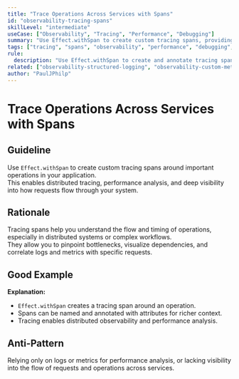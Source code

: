 ```yaml
---
title: "Trace Operations Across Services with Spans"
id: "observability-tracing-spans"
skillLevel: "intermediate"
useCase: ["Observability", "Tracing", "Performance", "Debugging"]
summary: "Use Effect.withSpan to create custom tracing spans, providing detailed visibility into the performance and flow of your application's operations."
tags: ["tracing", "spans", "observability", "performance", "debugging", "effect"]
rule:
  description: "Use Effect.withSpan to create and annotate tracing spans for operations, enabling distributed tracing and performance analysis."
related: ["observability-structured-logging", "observability-custom-metrics"]
author: "PaulJPhilp"
---
```


# Trace Operations Across Services with Spans

## Guideline

Use `Effect.withSpan` to create custom tracing spans around important operations in your application.  
This enables distributed tracing, performance analysis, and deep visibility into how requests flow through your system.

## Rationale

Tracing spans help you understand the flow and timing of operations, especially in distributed systems or complex workflows.  
They allow you to pinpoint bottlenecks, visualize dependencies, and correlate logs and metrics with specific requests.

## Good Example

<Example path="./src/observability-tracing-spans.ts" />

**Explanation:**  
- `Effect.withSpan` creates a tracing span around an operation.
- Spans can be named and annotated with attributes for richer context.
- Tracing enables distributed observability and performance analysis.

## Anti-Pattern

Relying only on logs or metrics for performance analysis, or lacking visibility into the flow of requests and operations across services.